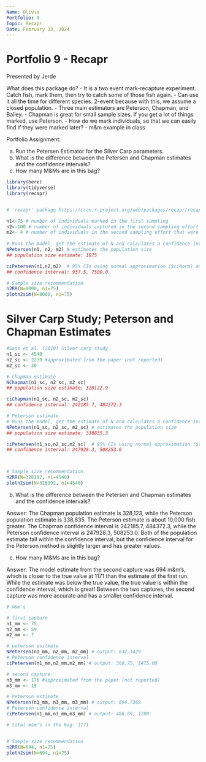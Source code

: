 ```yaml
---
Name: Olivia
Portfolio: 9
Topic: Recapr
Date: February 13, 2024
---
```

# Portfolio 9 - Recapr

Presented by Jerde

What does this package do?
- It is a two event mark-recapture experiment. Catch fish, mark them, then try to catch some of those fish again.
- Can use it all the time for different species. 2-event because with this, we assume a closed population.
- Three main estimators are Peterson, Chapman, and Bailey.
- Chapman is great for small sample sizes. If you get a lot of things marked, use Peterson.
- How do we mark individuals, so that we can easily find if they were marked later?
- m&m example in class




Portfolio Assignment:

a. Run the Petersen Estimator for the Silver Carp parameters.
b. What is the difference between the Petersen and Chapman estimates and the
confidence intervals?
c. How many M&Ms are in this bag?


```r
library(here)
library(tidyverse)
library(recapr)


# 'recapr' package https://cran.r-project.org/web/packages/recapr/recapr.pdf

n1<-75 # number of individuals marked in the first sampling
n2<-100 # number of individuals captured in the second sampling effort
m2<- 4 # number of individuals in the second sampling effort that were marked.
  
# Runs the model, get the estimate of N and calculates a confidence interval
NPetersen(n1, n2, m2) # estimates the population size
## population size estimate: 1875

ciPetersen(n1,n2,m2)  # 95% CIs using normal approximation ($ciNorm) and bootstrapping ($ciBoot)
## confidence interval: 937.5, 7500.0

# Sample size recommendation
n2RR(N=8000, n1=75)
plotn2sim(N=8000, n1=75)
```


# Silver Carp Study; Peterson and Chapman Estimates
```r
#Sass et al. (2010) Silver carp study
n1_sc <- 4540
n2_sc <- 2239 #approximated from the paper (not reported)
m2_sc <- 30

# Chapman estimate
NChapman(n1_sc, n2_sc, m2_sc)
## population size estimate: 328122.9

ciChapman(n1_sc, n2_sc, m2_sc)
## confidence interval: 242185.7, 484372.3

# Peterson estimate
# Runs the model, get the estimate of N and calculates a confidence interval
NPetersen(n1_sc, n2_sc, m2_sc) # estimates the population size
## population size estimate: 338835.3

ciPetersen(n1_sc,n2_sc,m2_sc)  # 95% CIs using normal approximation ($ciNorm) and bootstrapping ($ciBoot)
## confidence interval: 247928.3, 508253.0



# Sample size recommendation
n2RR(N=328192, n1=4540)
plotn2sim(N=328192, n1=4540)
```

b. What is the difference between the Petersen and Chapman estimates and the
confidence intervals?

Answer: The Chapman population estimate is 328,123, while the Peterson population estimate is 338,835. The Peterson estimate is about 10,000 fish greater. The Chapman confidence interval is 242185.7, 484372.3, while the Peterson confidence interval is 247928.3, 508253.0. Both of the population estimate fall within the confidence interval, but the confidence interval for the Peterson method is slightly larger and has greater values.


c. How many M&Ms are in this bag?

Answer: The model estimate from the second capture was 694 m&m's, which is closer to the true value at 1171 than the estimate of the first run. While the estimate was below the true value, the true value is within the confidence interval, which is great! Between the two captures, the second capture was more accurate and has a smaller confidence interval.

```r
# m&m's

# first capture
n1_mm <- 75
n2_mm <- 59
m2_mm <- 7

# peterson esitmate
NPetersen(n1_mm, n2_mm, m2_mm) # output: 632.1429
# Peterson confidence interval
ciPetersen(n1_mm,n2_mm,m2_mm) # output: 368.75, 1475.00

# second capture:
n3_mm <- 176 #approximated from the paper (not reported)
m3_mm <- 19

# Peterson estimate
NPetersen(n1_mm, n3_mm, m3_mm) # output: 694.7368
# Peterson confidence interval
ciPetersen(n1_mm,n3_mm,m3_mm) # output: 488.89, 1200

# total m&m's in the bag: 1171


# Sample size recommendation
n2RR(N=694, n1=75)
plotn2sim(N=694, n1=75)
```



